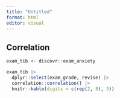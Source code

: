 ```yaml
---
title: "Untitled"
format: html
editor: visual
---
```


## Correlation

```r
exam_tib <- discovr::exam_anxiety

exam_tib |> 
  dplyr::select(exam_grade, revise) |> 
  correlation::correlation() |> 
  knitr::kable(digits = c(rep(2, 8), 3))
```
